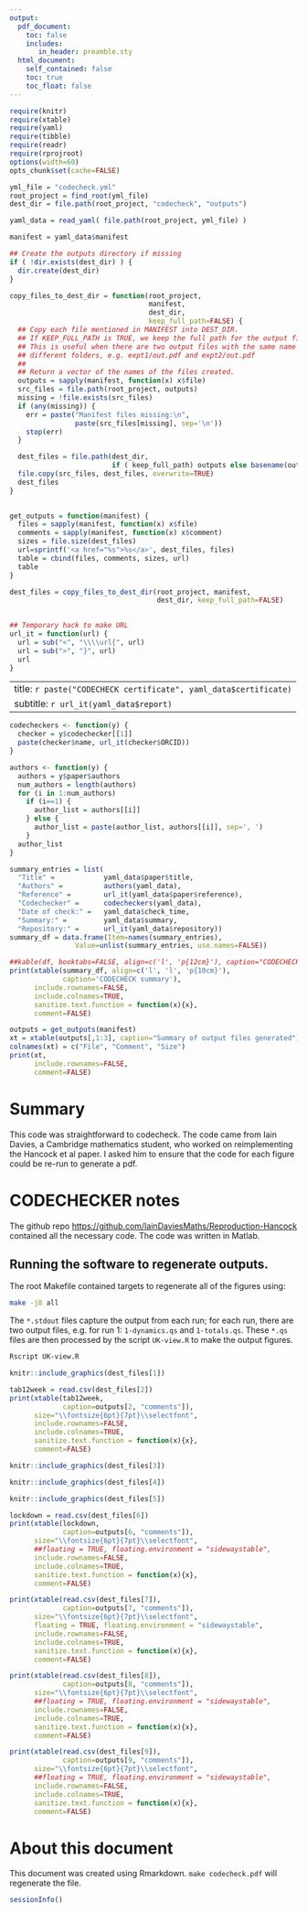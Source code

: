 ```yaml
---
output:
  pdf_document:
    toc: false
    includes:
       in_header: preamble.sty
  html_document:
    self_contained: false
    toc: true
    toc_float: false
---
```



\centerline{\includegraphics[width=4cm]{codecheck_logo.pdf}}

\vspace*{2cm}


```r
require(knitr)
require(xtable)
require(yaml)
require(tibble)
require(readr)
require(rprojroot)
options(width=60)
opts_chunk$set(cache=FALSE)

yml_file = "codecheck.yml"
root_project = find_root(yml_file)
dest_dir = file.path(root_project, "codecheck", "outputs")

yaml_data = read_yaml( file.path(root_project, yml_file) )

manifest = yaml_data$manifest

## Create the outputs directory if missing
if ( !dir.exists(dest_dir) ) {
  dir.create(dest_dir)
}

copy_files_to_dest_dir = function(root_project,
                                  manifest,
                                  dest_dir,
                                  keep_full_path=FALSE) {
  ## Copy each file mentioned in MANIFEST into DEST_DIR.
  ## If KEEP_FULL_PATH is TRUE, we keep the full path for the output files.
  ## This is useful when there are two output files with the same name in
  ## different folders, e.g. expt1/out.pdf and expt2/out.pdf
  ##
  ## Return a vector of the names of the files created.
  outputs = sapply(manifest, function(x) x$file)
  src_files = file.path(root_project, outputs)
  missing = !file.exists(src_files)
  if (any(missing)) {
    err = paste("Manifest files missing:\n",
                paste(src_files[missing], sep='\n'))
    stop(err)
  }

  dest_files = file.path(dest_dir,
                         if ( keep_full_path) outputs else basename(outputs))
  file.copy(src_files, dest_files, overwrite=TRUE)
  dest_files
}

  
get_outputs = function(manifest) {
  files = sapply(manifest, function(x) x$file)
  comments = sapply(manifest, function(x) x$comment)
  sizes = file.size(dest_files)
  url=sprintf('<a href="%s">%s</a>', dest_files, files)
  table = cbind(files, comments, sizes, url)
  table
}

dest_files = copy_files_to_dest_dir(root_project, manifest,
                                    dest_dir, keep_full_path=FALSE)
                                    
```


```r
## Temporary hack to make URL
url_it = function(url) {
  url = sub("<", "\\\\url{", url)
  url = sub(">", "}", url)
  url
}
```

---
title: `r paste("CODECHECK certificate", yaml_data$certificate)`
subtitle: `r url_it(yaml_data$report)`
---


```r
codecheckers <- function(y) {
  checker = y$codechecker[[1]]
  paste(checker$name, url_it(checker$ORCID))
}

authors <- function(y) {
  authors = y$paper$authors
  num_authors = length(authors)
  for (i in 1:num_authors)
    if (i==1) {
      author_list = authors[[i]]
    } else {
      author_list = paste(author_list, authors[[i]], sep=', ')
    }
  author_list
}

```

```r
summary_entries = list(
  "Title" =            yaml_data$paper$title,
  "Authors" =          authors(yaml_data),
  "Reference" =        url_it(yaml_data$paper$reference),
  "Codechecker" =      codecheckers(yaml_data),
  "Date of check:" =   yaml_data$check_time,
  "Summary:" =         yaml_data$summary,
  "Repository:" =      url_it(yaml_data$repository))
summary_df = data.frame(Item=names(summary_entries),
                Value=unlist(summary_entries, use.names=FALSE))
```


```r
##kable(df, booktabs=FALSE, align=c('l', 'p{12cm}'), caption="CODECHECK Summary")
print(xtable(summary_df, align=c('l', 'l', 'p{10cm}'),
             caption='CODECHECK summary'),
      include.rownames=FALSE,
      include.colnames=TRUE,
      sanitize.text.function = function(x){x},
      comment=FALSE)
```


```r
outputs = get_outputs(manifest)
xt = xtable(outputs[,1:3], caption="Summary of output files generated")
colnames(xt) = c("File", "Comment", "Size")
print(xt,
      include.rownames=FALSE,
      comment=FALSE)
```


# Summary

This code was straightforward to codecheck.  The code came from Iain
Davies, a Cambridge mathematics student, who worked on reimplementing
the Hancock et al paper.  I asked him to ensure that the code for each
figure could be re-run to generate a pdf.


\clearpage

# CODECHECKER notes

The github repo
<https://github.com/IainDaviesMaths/Reproduction-Hancock> contained
all the necessary code.  The code was written in Matlab.

## Running the software to regenerate outputs.

The root Makefile contained targets to regenerate all of the figures using:
```bash
make -j8 all
```

The `*.stdout` files capture the output from each run; for each run,
there are two output files, e.g. for run 1: `1-dynamics.qs` and
`1-totals.qs`.  These `*.qs` files are then processed by the script
`UK-view.R` to make the output figures.

```bash
Rscript UK-view.R
```

\setcounter{table}{0}
\setcounter{figure}{0}
\captionsetup[table]{labelformat=addC}
\captionsetup[figure]{labelformat=addC}


\clearpage
```r
knitr::include_graphics(dest_files[1])
```

\clearpage


<!-- The tables are quite wide, so we reduce the font size so that we -->
<!-- can fit onto the page; could also use sidewaystable but that is a -->
<!-- bit clunky. -->
```r
tab12week = read.csv(dest_files[2])
print(xtable(tab12week, 
             caption=outputs[2, "comments"]),
      size="\\fontsize{6pt}{7pt}\\selectfont",
      include.rownames=FALSE,
      include.colnames=TRUE,
      sanitize.text.function = function(x){x},
      comment=FALSE)
```

\clearpage
```r
knitr::include_graphics(dest_files[3])
```

\clearpage
```r
knitr::include_graphics(dest_files[4])
```

\clearpage
```r
knitr::include_graphics(dest_files[5])
```


\clearpage

```r
lockdown = read.csv(dest_files[6])
print(xtable(lockdown, 
             caption=outputs[6, "comments"]),
      size="\\fontsize{6pt}{7pt}\\selectfont",
      ##floating = TRUE, floating.environment = "sidewaystable",
      include.rownames=FALSE,
      include.colnames=TRUE,
      sanitize.text.function = function(x){x},
      comment=FALSE)
```

\clearpage

```r
print(xtable(read.csv(dest_files[7]),
             caption=outputs[7, "comments"]),
      size="\\fontsize{6pt}{7pt}\\selectfont",
      floating = TRUE, floating.environment = "sidewaystable",
      include.rownames=FALSE,
      include.colnames=TRUE,
      sanitize.text.function = function(x){x},
      comment=FALSE)
```

\clearpage
```r
print(xtable(read.csv(dest_files[8]),
             caption=outputs[8, "comments"]),
      size="\\fontsize{6pt}{7pt}\\selectfont",
      ##floating = TRUE, floating.environment = "sidewaystable",
      include.rownames=FALSE,
      include.colnames=TRUE,
      sanitize.text.function = function(x){x},
      comment=FALSE)
```

\clearpage
```r
print(xtable(read.csv(dest_files[9]),
             caption=outputs[9, "comments"]),
      size="\\fontsize{6pt}{7pt}\\selectfont",
      ##floating = TRUE, floating.environment = "sidewaystable",
      include.rownames=FALSE,
      include.colnames=TRUE,
      sanitize.text.function = function(x){x},
      comment=FALSE)
```




\clearpage
# About this document

This document was created using Rmarkdown.  `make codecheck.pdf` will
regenerate the file.

```r
sessionInfo()
```




<!-- 
  rmarkdown::render("davies2020-codecheck.Rmd", output_format="pdf_document") 
  -->
